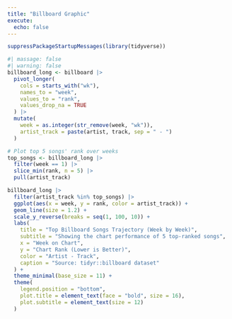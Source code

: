 ```yaml
---
title: "Billboard Graphic"
execute:
  echo: false
---
```



```r
suppressPackageStartupMessages(library(tidyverse))
```

```r
#| massage: false
#| warning: false
billboard_long <- billboard |>
  pivot_longer(
    cols = starts_with("wk"),
    names_to = "week",
    values_to = "rank",
    values_drop_na = TRUE
  ) |>
  mutate(
    week = as.integer(str_remove(week, "wk")),
    artist_track = paste(artist, track, sep = " - ")
  )

# Plot top 5 songs' rank over weeks
top_songs <- billboard_long |>
  filter(week == 1) |>
  slice_min(rank, n = 5) |>
  pull(artist_track)

billboard_long |>
  filter(artist_track %in% top_songs) |>
  ggplot(aes(x = week, y = rank, color = artist_track)) +
  geom_line(size = 1.2) +
  scale_y_reverse(breaks = seq(1, 100, 10)) +
  labs(
    title = "Top Billboard Songs Trajectory (Week by Week)",
    subtitle = "Showing the chart performance of 5 top-ranked songs",
    x = "Week on Chart",
    y = "Chart Rank (Lower is Better)",
    color = "Artist - Track",
    caption = "Source: tidyr::billboard dataset"
  ) +
  theme_minimal(base_size = 11) +
  theme(
    legend.position = "bottom",
    plot.title = element_text(face = "bold", size = 16),
    plot.subtitle = element_text(size = 12)
  )
```